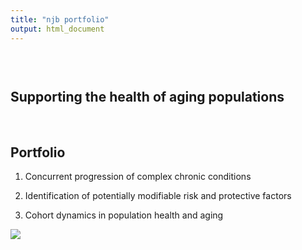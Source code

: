 ```yaml
---
title: "njb portfolio"
output: html_document
---
```


```{=html}
<style type="text/css">
.title {
  display: none;
}

#getting-started img {
  margin-right: 10px;
}

</style>
```
<div class="row" style="padding-top: 30px;">

::: col-sm-6

# Supporting the health of aging populations  

&nbsp;

## Portfolio

1.  Concurrent progression of complex chronic conditions

2.  Identification of potentially modifiable risk and protective factors

3.  Cohort dynamics in population health and aging
:::

::: col-sm-6

<!-- <a href = "https://crumplab.github.io"> -->

![](images/mountain_2_opt.jpeg) </a>
:::
